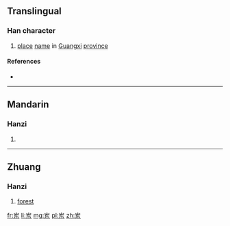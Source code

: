 {{also|崠|崬}}
==Translingual==

===Han character===
{{Han char|rn=46|rad=山|as=05|sn=8|four=|canj=山大木 (UKD)|ids=⿱[[山]][[东]]}}

# [[place]] [[name]] in [[Guangxi]] [[province]]

====References====
* {{Han ref|kx=0310.071|hdz=10766.090|uh=5CBD|ud=23741}}

----

==Mandarin==

===Hanzi===
{{cmn-hanzi|tra=崬|pin=[[dōng]] ([[dong1]])|wg=tung<sup>1</sup>}}

# {{defn|lang=cmn|sort=山05}}

----

==Zhuang==
{{attention|za|Does Sawndip also use Traditional Chinese?}}
===Hanzi===
{{head|za|Han characters|tr=[[ndoeng]]}}

# [[forest]]

[[fr:岽]]
[[li:岽]]
[[mg:岽]]
[[pl:岽]]
[[zh:岽]]